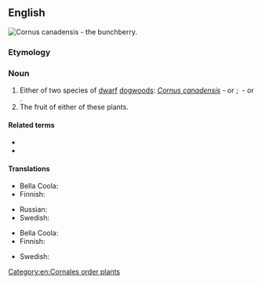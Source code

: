 ==English==
[[Image:Cornus unalaschkensis 25781.jpg|thumb|''[[Cornus canadensis]]'' - the '''bunchberry'''.]]
{{wikipedia}}

===Etymology===
{{compound|bunch|berry|lang=en}}

===Noun===
{{en-noun|bunchberries}}

# Either of two species of [[dwarf]] [[dogwood]]s: ''[[Cornus canadensis]]''&nbsp;- {{vern|Canadian bunchberry}} or {{vern|eastern bunchberry}}; {{taxlink|Cornus suecica|species|noshow=1|ver=161031}}&nbsp;- {{vern|Eurasian bunchberry}} or {{vern|northern bunchberry}}.
# The fruit of either of these plants.

====Related terms====
* {{vern|Canadian dwarf cornel}}
* {{l|en|crackerberry}}

====Translations====
{{trans-top|plant}}
* Bella Coola: {{t|blc|p̓x̣ʷłtłp}}
* Finnish: {{t|fi|ruohokanukka}}
{{trans-mid}}
* Russian: {{t+|ru|дёрен|m}}
* Swedish: {{t|sv|hönsbär|n}}
{{trans-bottom}}

{{trans-top|fruit}}
* Bella Coola: {{t|blc|p̓x̣ʷłt}}
* Finnish: {{t|fi|[[ruohokanukan]] [[marja]]}}
{{trans-mid}}
* Swedish: {{t|sv|hönsbär|n}}
{{trans-bottom}}

[[Category:en:Cornales order plants]]